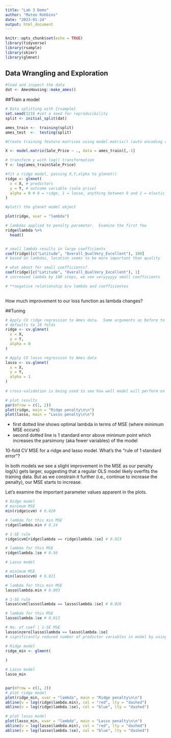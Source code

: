 ```yaml
---
title: "Lab 3 Demo"
author: "Mateo Robbins"
date: "2023-01-24"
output: html_document
---
```


```r
knitr::opts_chunk$set(echo = TRUE)
library(tidyverse)
library(rsample)
library(skimr)
library(glmnet)
```

## Data Wrangling and Exploration
```r
#load and inspect the data
dat <- AmesHousing::make_ames()

```

##Train a model
```r
# Data splitting with {rsample} 
set.seed(123) #set a seed for reproducibility
split <- initial_split(dat)

ames_train <-  training(split)
ames_test  <-  testing(split)
```

```r
#Create training feature matrices using model.matrix() (auto encoding of categorical variables)

X <- model.matrix(Sale_Price ~ ., data = ames_train)[,-1]

# transform y with log() transformation
Y <- log(ames_train$Sale_Price)

```

```r
#fit a ridge model, passing X,Y,alpha to glmnet()
ridge <- glmnet(
  x = X, # predictors
  y = Y, # outcome variable (sale price)
  alpha = 0 # 0 = ridge, 1 = lasso, anything between 0 and 1 = elastic net
)

#plot() the glmnet model object

plot(ridge, xvar = "lambda")  
```

```r
# lambdas applied to penalty parameter.  Examine the first few
ridge$lambda %>% 
  head()


# small lambda results in large coefficients
coef(ridge)[c("Latitude", "Overall_QualVery_Excellent"), 100]
# based on lambdas, location seems to be more important than quality

# what about for small coefficients?
coef(ridge)[c("Latitude", "Overall_QualVery_Excellent"), 1]
# increased lambda by 100 steps, we see veryyyyyy small coefficients

# **negative relationship b/w lambda and coefficientes
  
```
How much improvement to our loss function as lambda changes?

##Tuning
```r
# Apply CV ridge regression to Ames data.  Same arguments as before to glmnet()
# defaults to 10 folds
ridge <- cv.glmnet(
  x = X,
  y = Y,
  alpha = 0
)

# Apply CV lasso regression to Ames data
lasso <- cv.glmnet(
  x = X,
  y = Y,
  alpha = 1
)
  
# cross-validation is being used to see how well model will perform on unseen data

# plot results
par(mfrow = c(1, 2))
plot(ridge, main = "Ridge penalty\n\n")
plot(lasso, main = "Lasso penalty\n\n")
```

- first dotted line shows optimal lambda in terms of MSE (where minimum MSE occurs)
- second dotted line is 1 standard error above minimum point which increases the parsimony (aka fewer variables) of the model

10-fold CV MSE for a ridge and lasso model. What's the "rule of 1 standard error"?

In both models we see a slight improvement in the MSE as our penalty log(λ) gets larger, suggesting that a regular OLS model likely overfits the training data. But as we constrain it further (i.e., continue to increase the penalty), our MSE starts to increase. 

Let's examine the important parameter values apparent in the plots.
```r
# Ridge model
# minimum MSE
min(ridge$cvm) # 0.020

# lambda for this min MSE
ridge$lambda.min # 0.14

# 1-SE rule
ridge$cvm[ridge$lambda == ridge$lambda.1se] # 0.023

# lambda for this MSE
ridge$lambda.1se # 0.56

# Lasso model

# minimum MSE
min(lasso$cvm) # 0.021

# lambda for this min MSE
lasso$lambda.min # 0.003

# 1-SE rule
lasso$cvm[lasso$lambda == lasso$lambda.1se] # 0.026

# lambda for this MSE
lasso$lambda.1se # 0.013

# No. of coef | 1-SE MSE
lasso$nzero[lasso$lambda == lasso$lambda.1se]
# significantly reduced number of predictor variables in model by using lambda at 1 standard error from minimum MSE (almost halved)
```

```r
# Ridge model
ridge_min <- glment(
  
)

# Lasso model
lasso_min


par(mfrow = c(1, 2))
# plot ridge model
plot(ridge_min, xvar = "lambda", main = "Ridge penalty\n\n")
abline(v = log(ridge$lambda.min), col = "red", lty = "dashed")
abline(v = log(ridge$lambda.1se), col = "blue", lty = "dashed")

# plot lasso model
plot(lasso_min, xvar = "lambda", main = "Lasso penalty\n\n")
abline(v = log(lasso$lambda.min), col = "red", lty = "dashed")
abline(v = log(lasso$lambda.1se), col = "blue", lty = "dashed")
```

